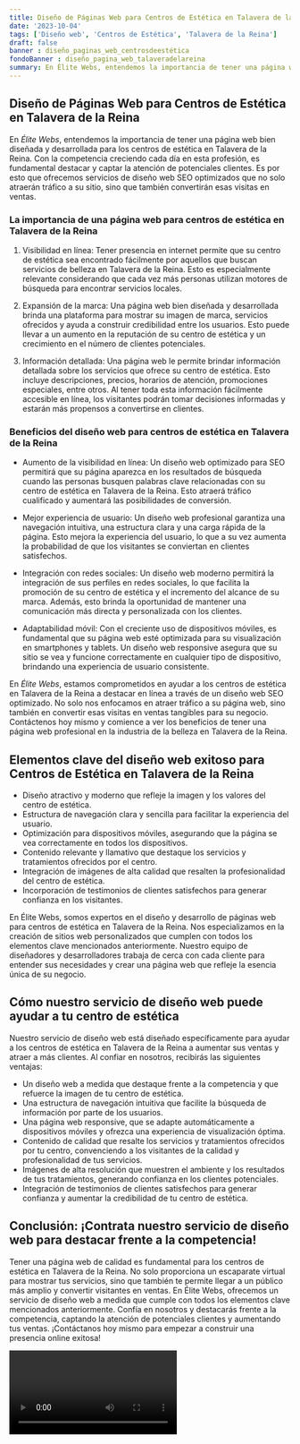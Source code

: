 ```yaml
---
title: Diseño de Páginas Web para Centros de Estética en Talavera de la Reina
date: '2023-10-04'
tags: ['Diseño web', 'Centros de Estética', 'Talavera de la Reina']
draft: false
banner : diseño_paginas_web_centrosdeestética
fondoBanner : diseño_pagina_web_talaveradelareina
summary: En Élite Webs, entendemos la importancia de tener una página web bien diseñada y desarrollada para los centros de estética en Talavera de la Reina. Con la competencia creciendo cada día en esta profesión, es fundamental destacar y captar la atención de potenciales clientes. Es por esto que ofrecemos servicios de diseño web SEO optimizados que no solo atraerán tráfico a su sitio, sino que también convertirán esas visitas en ventas.
---
```


## Diseño de Páginas Web para Centros de Estética en Talavera de la Reina

En *Élite Webs*, entendemos la importancia de tener una página web bien diseñada y desarrollada para los centros de estética en Talavera de la Reina. Con la competencia creciendo cada día en esta profesión, es fundamental destacar y captar la atención de potenciales clientes. Es por esto que ofrecemos servicios de diseño web SEO optimizados que no solo atraerán tráfico a su sitio, sino que también convertirán esas visitas en ventas.

### La importancia de una página web para centros de estética en Talavera de la Reina

1. Visibilidad en línea: Tener presencia en internet permite que su centro de estética sea encontrado fácilmente por aquellos que buscan servicios de belleza en Talavera de la Reina. Esto es especialmente relevante considerando que cada vez más personas utilizan motores de búsqueda para encontrar servicios locales.

2. Expansión de la marca: Una página web bien diseñada y desarrollada brinda una plataforma para mostrar su imagen de marca, servicios ofrecidos y ayuda a construir credibilidad entre los usuarios. Esto puede llevar a un aumento en la reputación de su centro de estética y un crecimiento en el número de clientes potenciales.

3. Información detallada: Una página web le permite brindar información detallada sobre los servicios que ofrece su centro de estética. Esto incluye descripciones, precios, horarios de atención, promociones especiales, entre otros. Al tener toda esta información fácilmente accesible en línea, los visitantes podrán tomar decisiones informadas y estarán más propensos a convertirse en clientes.

### Beneficios del diseño web para centros de estética en Talavera de la Reina

- Aumento de la visibilidad en línea: Un diseño web optimizado para SEO permitirá que su página aparezca en los resultados de búsqueda cuando las personas busquen palabras clave relacionadas con su centro de estética en Talavera de la Reina. Esto atraerá tráfico cualificado y aumentará las posibilidades de conversión.

- Mejor experiencia de usuario: Un diseño web profesional garantiza una navegación intuitiva, una estructura clara y una carga rápida de la página. Esto mejora la experiencia del usuario, lo que a su vez aumenta la probabilidad de que los visitantes se conviertan en clientes satisfechos.

- Integración con redes sociales: Un diseño web moderno permitirá la integración de sus perfiles en redes sociales, lo que facilita la promoción de su centro de estética y el incremento del alcance de su marca. Además, esto brinda la oportunidad de mantener una comunicación más directa y personalizada con los clientes.

- Adaptabilidad móvil: Con el creciente uso de dispositivos móviles, es fundamental que su página web esté optimizada para su visualización en smartphones y tablets. Un diseño web responsive asegura que su sitio se vea y funcione correctamente en cualquier tipo de dispositivo, brindando una experiencia de usuario consistente.

En *Élite Webs*, estamos comprometidos en ayudar a los centros de estética en Talavera de la Reina a destacar en línea a través de un diseño web SEO optimizado. No solo nos enfocamos en atraer tráfico a su página web, sino también en convertir esas visitas en ventas tangibles para su negocio. Contáctenos hoy mismo y comience a ver los beneficios de tener una página web profesional en la industria de la belleza en Talavera de la Reina.

<GifSeo />

<Cta />

## Elementos clave del diseño web exitoso para Centros de Estética en Talavera de la Reina

- Diseño atractivo y moderno que refleje la imagen y los valores del centro de estética.
- Estructura de navegación clara y sencilla para facilitar la experiencia del usuario.
- Optimización para dispositivos móviles, asegurando que la página se vea correctamente en todos los dispositivos.
- Contenido relevante y llamativo que destaque los servicios y tratamientos ofrecidos por el centro.
- Integración de imágenes de alta calidad que resalten la profesionalidad del centro de estética.
- Incorporación de testimonios de clientes satisfechos para generar confianza en los visitantes.

En Élite Webs, somos expertos en el diseño y desarrollo de páginas web para centros de estética en Talavera de la Reina. Nos especializamos en la creación de sitios web personalizados que cumplen con todos los elementos clave mencionados anteriormente. Nuestro equipo de diseñadores y desarrolladores trabaja de cerca con cada cliente para entender sus necesidades y crear una página web que refleje la esencia única de su negocio.

## Cómo nuestro servicio de diseño web puede ayudar a tu centro de estética

Nuestro servicio de diseño web está diseñado específicamente para ayudar a los centros de estética en Talavera de la Reina a aumentar sus ventas y atraer a más clientes. Al confiar en nosotros, recibirás las siguientes ventajas:

- Un diseño web a medida que destaque frente a la competencia y que refuerce la imagen de tu centro de estética.
- Una estructura de navegación intuitiva que facilite la búsqueda de información por parte de los usuarios.
- Una página web responsive, que se adapte automáticamente a dispositivos móviles y ofrezca una experiencia de visualización óptima.
- Contenido de calidad que resalte los servicios y tratamientos ofrecidos por tu centro, convenciendo a los visitantes de la calidad y profesionalidad de tus servicios.
- Imágenes de alta resolución que muestren el ambiente y los resultados de tus tratamientos, generando confianza en los clientes potenciales.
- Integración de testimonios de clientes satisfechos para generar confianza y aumentar la credibilidad de tu centro de estética.

## Conclusión: ¡Contrata nuestro servicio de diseño web para destacar frente a la competencia!

Tener una página web de calidad es fundamental para los centros de estética en Talavera de la Reina. No solo proporciona un escaparate virtual para mostrar tus servicios, sino que también te permite llegar a un público más amplio y convertir visitantes en ventas. En Élite Webs, ofrecemos un servicio de diseño web a medida que cumple con todos los elementos clave mencionados anteriormente. Confía en nosotros y destacarás frente a la competencia, captando la atención de potenciales clientes y aumentando tus ventas. ¡Contáctanos hoy mismo para empezar a construir una presencia online exitosa!

<Video />

<CtaBot job='Centros de Estética' city='Talavera de la Reina'/>

<Gmaps query='Talavera de la Reina+españa+maps' />